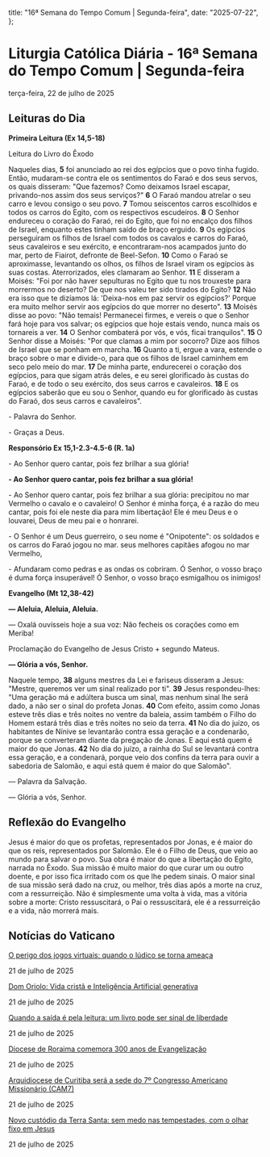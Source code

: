   title: "16ª Semana do Tempo Comum | Segunda-feira",
  date: "2025-07-22",
};

# Liturgia Católica Diária - 16ª Semana do Tempo Comum | Segunda-feira

terça-feira, 22 de julho de 2025

## Leituras do Dia

**Primeira Leitura (Ex 14,5-18)**

Leitura do Livro do Êxodo

Naqueles dias, **5** foi anunciado ao rei dos egípcios que o povo tinha fugido. Então, mudaram-se contra ele os sentimentos do Faraó e dos seus servos, os quais disseram: "Que fazemos? Como deixamos Israel escapar, privando-nos assim dos seus serviços?" **6** O Faraó mandou atrelar o seu carro e levou consigo o seu povo. **7** Tomou seiscentos carros escolhidos e todos os carros do Egito, com os respectivos escudeiros. **8** O Senhor endureceu o coração do Faraó, rei do Egito, que foi no encalço dos filhos de Israel, enquanto estes tinham saído de braço erguido. **9** Os egípcios perseguiram os filhos de Israel com todos os cavalos e carros do Faraó, seus cavaleiros e seu exército, e encontraram-nos acampados junto do mar, perto de Fiairot, defronte de Beel-Sefon. **10** Como o Faraó se aproximasse, levantando os olhos, os filhos de Israel viram os egípcios às suas costas. Aterrorizados, eles clamaram ao Senhor. **11** E disseram a Moisés: "Foi por não haver sepulturas no Egito que tu nos trouxeste para morrermos no deserto? De que nos valeu ter sido tirados do Egito? **12** Não era isso que te dizíamos lá: 'Deixa-nos em paz servir os egípcios?' Porque era muito melhor servir aos egípcios do que morrer no deserto". **13** Moisés disse ao povo: "Não temais! Permanecei firmes, e vereis o que o Senhor fará hoje para vos salvar; os egípcios que hoje estais vendo, nunca mais os tornareis a ver. **14** O Senhor combaterá por vós, e vós, ficai tranquilos". **15** O Senhor disse a Moisés: "Por que clamas a mim por socorro? Dize aos filhos de Israel que se ponham em marcha. **16** Quanto a ti, ergue a vara, estende o braço sobre o mar e divide-o, para que os filhos de Israel caminhem em seco pelo meio do mar. **17** De minha parte, endurecerei o coração dos egípcios, para que sigam atrás deles, e eu serei glorificado às custas do Faraó, e de todo o seu exército, dos seus carros e cavaleiros. **18** E os egípcios saberão que eu sou o Senhor, quando eu for glorificado às custas do Faraó, dos seus carros e cavaleiros".

\- Palavra do Senhor.

\- Graças a Deus.

**Responsório Ex 15,1-2.3-4.5-6 (R. 1a)**

\- Ao Senhor quero cantar, pois fez brilhar a sua glória!

**\- Ao Senhor quero cantar, pois fez brilhar a sua glória!**

\- Ao Senhor quero cantar, pois fez brilhar a sua glória: precipitou no mar Vermelho o cavalo e o cavaleiro! O Senhor é minha força, é a razão do meu cantar, pois foi ele neste dia para mim libertação! Ele é meu Deus e o louvarei, Deus de meu pai e o honrarei.

\- O Senhor é um Deus guerreiro, o seu nome é "Onipotente": os soldados e os carros do Faraó jogou no mar. seus melhores capitães afogou no mar Vermelho,

\- Afundaram como pedras e as ondas os cobriram. Ó Senhor, o vosso braço é duma força insuperável! Ó Senhor, o vosso braço esmigalhou os inimigos!

**Evangelho (Mt 12,38-42)**

**— Aleluia, Aleluia, Aleluia.**

— Oxalá ouvísseis hoje a sua voz: Não fecheis os corações como em Meriba!

Proclamação do Evangelho de Jesus Cristo + segundo Mateus.

**— Glória a vós, Senhor.**

Naquele tempo, **38** alguns mestres da Lei e fariseus disseram a Jesus: "Mestre, queremos ver um sinal realizado por ti". **39** Jesus respondeu-lhes: "Uma geração má e adúltera busca um sinal, mas nenhum sinal lhe será dado, a não ser o sinal do profeta Jonas. **40** Com efeito, assim como Jonas esteve três dias e três noites no ventre da baleia, assim também o Filho do Homem estará três dias e três noites no seio da terra. **41** No dia do juízo, os habitantes de Nínive se levantarão contra essa geração e a condenarão, porque se converteram diante da pregação de Jonas. E aqui está quem é maior do que Jonas. **42** No dia do juízo, a rainha do Sul se levantará contra essa geração, e a condenará, porque veio dos confins da terra para ouvir a sabedoria de Salomão, e aqui está quem é maior do que Salomão".

— Palavra da Salvação.

— Glória a vós, Senhor.

## Reflexão do Evangelho

Jesus é maior do que os profetas, representados por Jonas, e é maior do que os reis, representados por Salomão. Ele é o Filho de Deus, que veio ao mundo para salvar o povo. Sua obra é maior do que a libertação do Egito, narrada no Êxodo. Sua missão é muito maior do que curar um ou outro doente, e por isso fica irritado com os que lhe pedem sinais. O maior sinal de sua missão será dado na cruz, ou melhor, três dias após a morte na cruz, com a ressurreição. Não é simplesmente uma volta à vida, mas a vitória sobre a morte: Cristo ressuscitará, o Pai o ressuscitará, ele é a ressurreição e a vida, não morrerá mais.

## Notícias do Vaticano

[O perigo dos jogos virtuais: quando o lúdico se torna ameaça](https://www.vaticannews.va/pt/mundo/news/2025-07/perigo-jogos-virtuais-quando-ludico-torna-ameaca.html)

21 de julho de 2025

[Dom Oriolo: Vida cristã e Inteligência Artificial generativa](https://www.vaticannews.va/pt/igreja/news/2025-07/dom-oriolo-vida-crista-inteligencia-artificial-generativa.html)

21 de julho de 2025

[Quando a saída é pela leitura: um livro pode ser sinal de liberdade](https://www.vaticannews.va/pt/mundo/news/2025-07/quando-saida-pela-leitura-livro-sinal-liberdade.html)

21 de julho de 2025

[Diocese de Roraima comemora 300 anos de Evangelização](https://www.vaticannews.va/pt/igreja/news/2025-07/diocese-roraima-comemora-300-anos-evangelizacao.html)

21 de julho de 2025

[Arquidiocese de Curitiba será a sede do 7º Congresso Americano Missionário (CAM7)](https://www.vaticannews.va/pt/igreja/news/2025-07/arquidiocese-curitiba-sede-7-congresso-americano-missionario.html)

21 de julho de 2025

[Novo custódio da Terra Santa: sem medo nas tempestades, com o olhar fixo em Jesus](https://www.vaticannews.va/pt/igreja/news/2025-07/novo-custodio-terra-santa-francesco-ielpo-igreja-sao-salvador.html)

21 de julho de 2025
